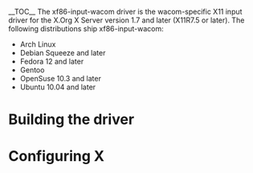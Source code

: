 __TOC__
The xf86-input-wacom driver is the wacom-specific X11 input driver for the X.Org X Server version 1.7 and later (X11R7.5 or later).
The following distributions ship xf86-input-wacom:
* Arch Linux
* Debian Squeeze and later
* Fedora 12 and later
* Gentoo
* OpenSuse 10.3 and later
* Ubuntu 10.04 and later

= Building the driver =
{{:Building the driver}}



= Configuring X =
{{:Configuring X}}